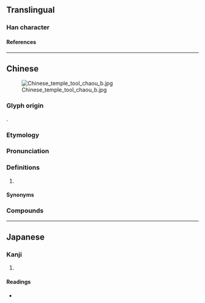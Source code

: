 {{character info/new}}
==Translingual==

===Han character===
{{Han char|rn=96|rad=玉|as=06|sn=10|four=10148|canj=MGYCK|ids=⿰𤣩交}}

====References====
{{Han ref|kx=0730.110|dkj=20937|dj=1141.230|hdz=21112.110|uh=73D3}}

----

==Chinese==
{{zh-forms|alt=筊,𥲯}}
[[File:Chinese temple tool chaou b.jpg|thumb]]

===Glyph origin===
{{Han etym}}
{{Han compound|玉|alt1=𤣩|交|ls=psc|c1=s|c2=p|t1=jade}}.

===Etymology===
{{rfe|zh|from 教 (演繁露·卜教)?}}

===Pronunciation===
{{zh-pron
|m=jiào
|m-s=
|c=gaau3
|c-t=
|g=gau4
|h=pfs=kau;gd=kau4
|j=
|mb=ga̿u
|md=gá/gáu
|mn=kàu
|mn-t=ga3/gao1
|w=2kau
|x=
|mc=y
|oc=y
|cat=n
}}

===Definitions===
{{zh-hanzi}}

# {{lb|zh|divination}} {{w|moon blocks}} {{gloss|divination device}}

====Synonyms====
{{zh-dial|杯珓}}

===Compounds===
{{zh-der|卜珓|聖珓|杯珓|珓杯|碑珓|陽珓|陰珓}}

----

==Japanese==

===Kanji===
{{ja-kanji|grade=|rs=玉06}}

# {{rfdef|ja|sort=玉06}}

====Readings====
* {{ja-readings|on=[[こう]] (kō), [[きょう]] (kyō)|kun=}}